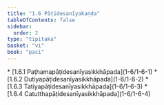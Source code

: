 ```yaml
---
title: "1.6 Pāṭidesanīyakaṇḍa"
tableOfContents: false
sidebar:
  order: 2
type: "tipitaka"
basket: "vi"
book: "paci"
---
```



<DynamicBreadcrumb />



<TableOfContents book="paci" section="1.6">
* [1.6.1 Paṭhamapāṭidesanīyasikkhāpada](1-6/1-6-1)
* [1.6.2 Dutiyapāṭidesanīyasikkhāpada](1-6/1-6-2)
* [1.6.3 Tatiyapāṭidesanīyasikkhāpada](1-6/1-6-3)
* [1.6.4 Catutthapāṭidesanīyasikkhāpada](1-6/1-6-4)
</TableOfContents>